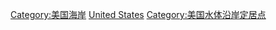[[Category:美国海岸|Category:美国海岸]]
[[Category:各國沿海聚居地|United States]]
[[Category:美国水体沿岸定居点|Category:美国水体沿岸定居点]]